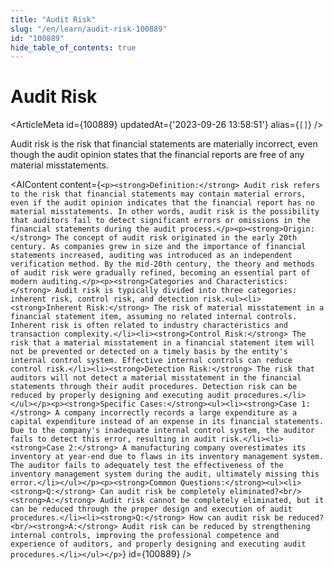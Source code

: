 ```yaml
---
title: "Audit Risk"
slug: "/en/learn/audit-risk-100889"
id: "100889"
hide_table_of_contents: true
---
```



# Audit Risk

<ArticleMeta id={100889} updatedAt={'2023-09-26 13:58:51'} alias={`[]`} />
<div className='border-solid border-b border-t-0 my-4 border-[var(--ifm-color-gray-300)]' />

Audit risk is the risk that financial statements are materially incorrect, even though the audit opinion states that the financial reports are free of any material misstatements.

<AIContent content={`<p><strong>Definition:</strong> Audit risk refers to the risk that financial statements may contain material errors, even if the audit opinion indicates that the financial report has no material misstatements. In other words, audit risk is the possibility that auditors fail to detect significant errors or omissions in the financial statements during the audit process.</p><p><strong>Origin:</strong> The concept of audit risk originated in the early 20th century. As companies grew in size and the importance of financial statements increased, auditing was introduced as an independent verification method. By the mid-20th century, the theory and methods of audit risk were gradually refined, becoming an essential part of modern auditing.</p><p><strong>Categories and Characteristics:</strong> Audit risk is typically divided into three categories: inherent risk, control risk, and detection risk.<ul><li><strong>Inherent Risk:</strong> The risk of material misstatement in a financial statement item, assuming no related internal controls. Inherent risk is often related to industry characteristics and transaction complexity.</li><li><strong>Control Risk:</strong> The risk that a material misstatement in a financial statement item will not be prevented or detected on a timely basis by the entity's internal control system. Effective internal controls can reduce control risk.</li><li><strong>Detection Risk:</strong> The risk that auditors will not detect a material misstatement in the financial statements through their audit procedures. Detection risk can be reduced by properly designing and executing audit procedures.</li></ul></p><p><strong>Specific Cases:</strong><ul><li><strong>Case 1:</strong> A company incorrectly records a large expenditure as a capital expenditure instead of an expense in its financial statements. Due to the company's inadequate internal control system, the auditor fails to detect this error, resulting in audit risk.</li><li><strong>Case 2:</strong> A manufacturing company overestimates its inventory at year-end due to flaws in its inventory management system. The auditor fails to adequately test the effectiveness of the inventory management system during the audit, ultimately missing this error.</li></ul></p><p><strong>Common Questions:</strong><ul><li><strong>Q:</strong> Can audit risk be completely eliminated?<br/><strong>A:</strong> Audit risk cannot be completely eliminated, but it can be reduced through the proper design and execution of audit procedures.</li><li><strong>Q:</strong> How can audit risk be reduced?<br/><strong>A:</strong> Audit risk can be reduced by strengthening internal controls, improving the professional competence and experience of auditors, and properly designing and executing audit procedures.</li></ul></p>`} id={100889} />
